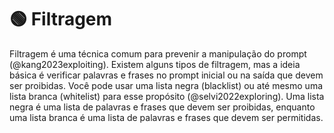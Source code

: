 
# 🟢 Filtragem

Filtragem é uma técnica comum para prevenir a manipulação do prompt (@kang2023exploiting). Existem alguns tipos de filtragem, mas a ideia básica é verificar palavras e frases no prompt inicial ou na saída que devem ser proibidas. Você pode usar uma lista negra (blacklist) ou até mesmo uma lista branca (whitelist) para esse propósito (@selvi2022exploring). Uma lista negra é uma lista de palavras e frases que devem ser proibidas, enquanto uma lista branca é uma lista de palavras e frases que devem ser permitidas.
